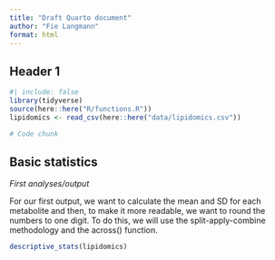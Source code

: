 ```yaml
---
title: "Draft Quarto document"
author: "Fie Langmann"
format: html
---
```


## Header 1

```r
#| include: false
library(tidyverse)
source(here::here("R/functions.R"))
lipidomics <- read_csv(here::here("data/lipidomics.csv"))
```

```r
# Code chunk
```

## Basic statistics

*First analyses/output*

For our first output, we want to calculate the mean and SD for each
metabolite and then, to make it more readable, we want to round the
numbers to one digit. To do this, we will use the split-apply-combine
methodology and the across() function.

```r
descriptive_stats(lipidomics)
```
